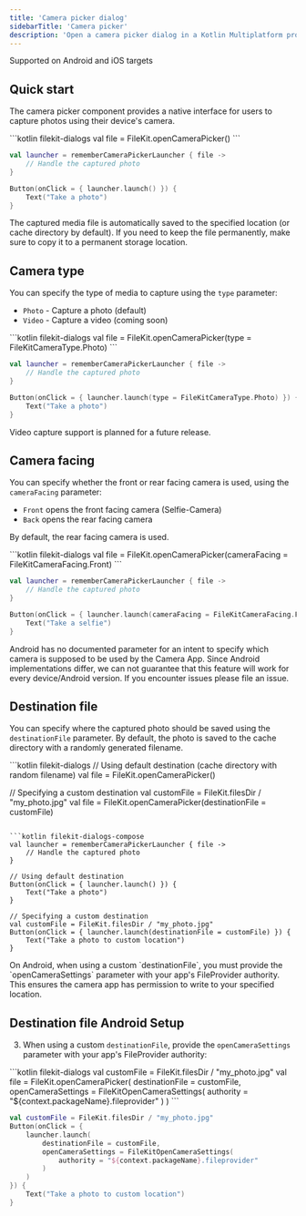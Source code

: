 ```yaml
---
title: 'Camera picker dialog'
sidebarTitle: 'Camera picker'
description: 'Open a camera picker dialog in a Kotlin Multiplatform project'
---
```



<Check>Supported on Android and iOS targets</Check>

## Quick start

The camera picker component provides a native interface for users to capture photos using their device's camera.

<CodeGroup>
```kotlin filekit-dialogs
val file = FileKit.openCameraPicker()
```

```kotlin filekit-dialogs-compose
val launcher = rememberCameraPickerLauncher { file ->
    // Handle the captured photo
}

Button(onClick = { launcher.launch() }) {
    Text("Take a photo")
}
```
</CodeGroup>

The captured media file is automatically saved to the specified location (or cache directory by default). If you need to keep the file permanently, make sure to copy it to a permanent storage location.

## Camera type

You can specify the type of media to capture using the `type` parameter:
- `Photo` - Capture a photo (default)
- `Video` - Capture a video (coming soon)

<CodeGroup>
```kotlin filekit-dialogs
val file = FileKit.openCameraPicker(type = FileKitCameraType.Photo)
```

```kotlin filekit-dialogs-compose
val launcher = rememberCameraPickerLauncher { file ->
    // Handle the captured photo
}

Button(onClick = { launcher.launch(type = FileKitCameraType.Photo) }) {
    Text("Take a photo")
}
```
</CodeGroup>

<Info>
Video capture support is planned for a future release.
</Info>

## Camera facing

You can specify whether the front or rear facing camera is used, using the `cameraFacing` parameter:
- `Front` opens the front facing camera (Selfie-Camera)
- `Back` opens the rear facing camera

By default, the rear facing camera is used.

<CodeGroup>
```kotlin filekit-dialogs
val file = FileKit.openCameraPicker(cameraFacing = FileKitCameraFacing.Front)
```

```kotlin filekit-dialogs-compose
val launcher = rememberCameraPickerLauncher { file ->
    // Handle the captured photo
}

Button(onClick = { launcher.launch(cameraFacing = FileKitCameraFacing.Front) }) {
    Text("Take a selfie")
}
```
</CodeGroup>

<Warning>
Android has no documented parameter for an intent to specify which camera is supposed to be used by the Camera App.
Since Android implementations differ, we can not guarantee that this feature will work for every device/Android version.
If you encounter issues please file an issue.
</Warning>

## Destination file

You can specify where the captured photo should be saved using the `destinationFile` parameter. By default, the photo is saved to the cache directory with a randomly generated filename.

<CodeGroup>
```kotlin filekit-dialogs
// Using default destination (cache directory with random filename)
val file = FileKit.openCameraPicker()

// Specifying a custom destination
val customFile = FileKit.filesDir / "my_photo.jpg"
val file = FileKit.openCameraPicker(destinationFile = customFile)
```

```kotlin filekit-dialogs-compose
val launcher = rememberCameraPickerLauncher { file ->
    // Handle the captured photo
}

// Using default destination
Button(onClick = { launcher.launch() }) {
    Text("Take a photo")
}

// Specifying a custom destination
val customFile = FileKit.filesDir / "my_photo.jpg"
Button(onClick = { launcher.launch(destinationFile = customFile) }) {
    Text("Take a photo to custom location")
}
```
</CodeGroup>

<Warning>
On Android, when using a custom `destinationFile`, you must provide the `openCameraSettings` parameter with your app's FileProvider authority. This ensures the camera app has permission to write to your specified location.
</Warning>

## Destination file Android Setup

<AndroidFileProviderSetup />

3. When using a custom `destinationFile`, provide the `openCameraSettings` parameter with your app's FileProvider authority:

<CodeGroup>
```kotlin filekit-dialogs
val customFile = FileKit.filesDir / "my_photo.jpg"
val file = FileKit.openCameraPicker(
    destinationFile = customFile,
    openCameraSettings = FileKitOpenCameraSettings(
        authority = "${context.packageName}.fileprovider"
    )
)
```

```kotlin filekit-dialogs-compose
val customFile = FileKit.filesDir / "my_photo.jpg"
Button(onClick = { 
    launcher.launch(
        destinationFile = customFile,
        openCameraSettings = FileKitOpenCameraSettings(
            authority = "${context.packageName}.fileprovider"
        )
    )
}) {
    Text("Take a photo to custom location")
}
```
</CodeGroup>
